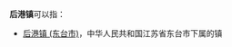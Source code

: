'''后港镇'''可以指：
{{PRC admin/disambig|36/02/81/107/000|42/08/22/105/000}}
* [[后港镇_(东台市)|后港镇 (东台市)]]，中华人民共和国江苏省东台市下属的镇
{{disambig|cat=三字中国镇名消歧义}}